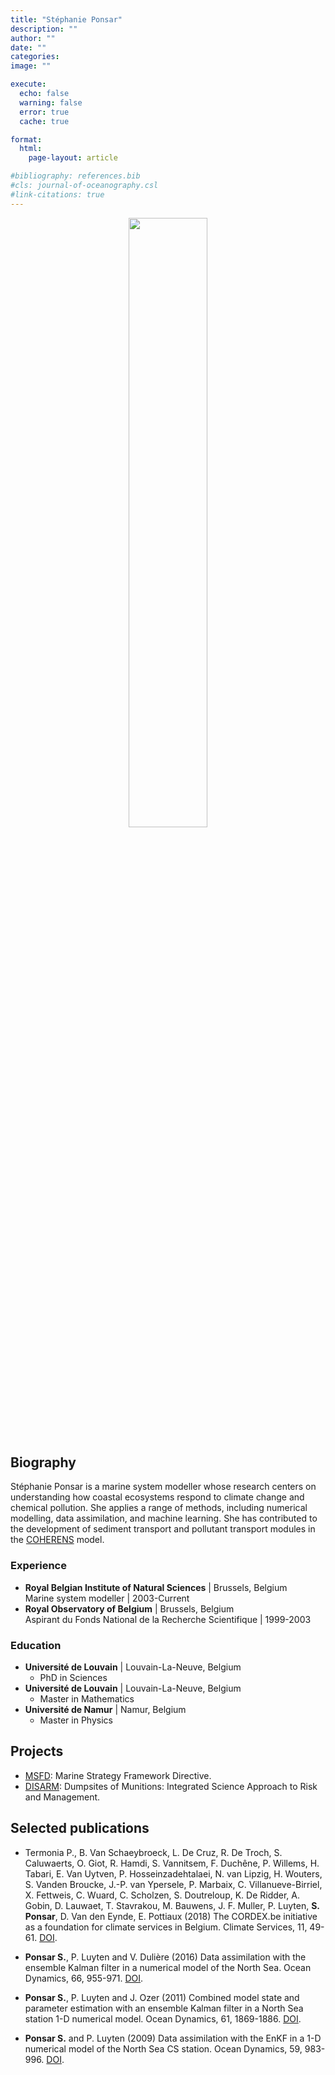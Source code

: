 ```yaml
---
title: "Stéphanie Ponsar"
description: ""
author: ""
date: ""
categories: 
image: ""

execute:
  echo: false
  warning: false
  error: true
  cache: true

format: 
  html:
    page-layout: article

#bibliography: references.bib
#cls: journal-of-oceanography.csl
#link-citations: true
---
```


::: {style="text-align: center;"}
<img src="../../../images/SP.jpg" style="width: 50%;"/>
:::

## Biography
Stéphanie Ponsar is a marine system modeller whose research centers on understanding how coastal ecosystems respond to climate change and chemical pollution. She applies a range of methods, including numerical modelling, data assimilation, and machine learning. She has contributed to the development of sediment transport and pollutant transport modules in the [COHERENS](/tools/COHERENS/) model. 

### Experience
-   **Royal Belgian Institute of Natural Sciences** \| Brussels, Belgium<br /> Marine system modeller \| 2003-Current 
-   **Royal Observatory of Belgium** \| Brussels, Belgium<br /> Aspirant du Fonds National de la Recherche Scientifique \| 1999-2003 

### Education
-   **Université de Louvain** \| Louvain-La-Neuve, Belgium<br />
    -   PhD in Sciences
-   **Université de Louvain** \| Louvain-La-Neuve, Belgium<br />
    -   Master in Mathematics
-   **Université de Namur** \| Namur, Belgium<br />
    -   Master in Physics

## Projects
- [MSFD](/activities/reporting/MSFD/): Marine Strategy Framework Directive.
- [DISARM](/completed-projects/DISARM/): Dumpsites of Munitions: Integrated Science Approach to Risk and Management.

## Selected publications
- Termonia P., B. Van Schaeybroeck, L. De Cruz, R. De Troch, S. Caluwaerts, O. Giot, R. Hamdi, S. Vannitsem, F. Duchêne, P. Willems, H. Tabari, E. Van Uytven, P. Hosseinzadehtalaei, N. van Lipzig, H. Wouters, S. Vanden Broucke, J.-P. van Ypersele, P. Marbaix, C. Villanueve-Birriel, X. Fettweis, C. Wuard, C. Scholzen, S. Doutreloup, K. De Ridder, A. Gobin, D. Lauwaet, T. Stavrakou, M. Bauwens, J. F. Muller,  P. Luyten, **S. Ponsar**, D. Van den Eynde, E. Pottiaux (2018) The CORDEX.be initiative as a foundation for climate services in Belgium. Climate Services, 11, 49-61. [DOI](10.1016/j.diser.2018.05.001, 2018).

- **Ponsar S.**, P. Luyten and V. Dulière (2016) Data assimilation with the ensemble Kalman filter in a numerical model of the North Sea. Ocean Dynamics, 66, 955-971. [DOI](10.1007/s10236-016-0968-5).

- **Ponsar S.**, P. Luyten and J. Ozer (2011) Combined model state and parameter estimation with an ensemble Kalman filter in a North Sea station 1-D numerical model. Ocean Dynamics, 61, 1869-1886. [DOI](10.1007/s10236-011-0477-5).

- **Ponsar S.** and P. Luyten (2009) Data assimilation with the EnKF in a 
1-D numerical model of the North Sea CS station. Ocean Dynamics, 59, 
983-996. [DOI](10.1007/s10236-009-0224-3).